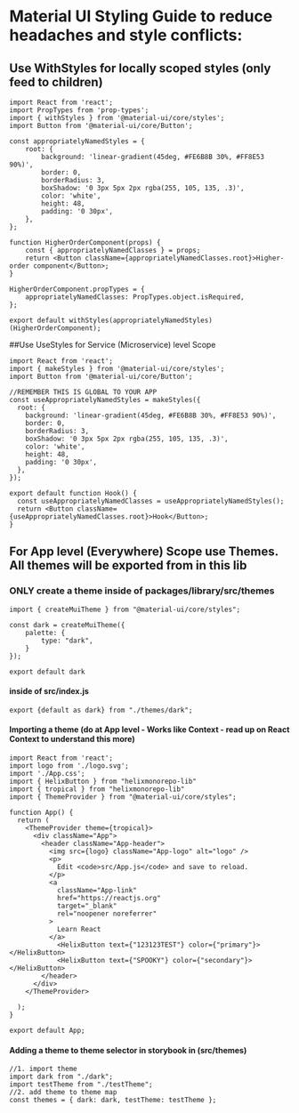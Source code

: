 
<Meta title="Dev Style Guide/ Material UI Standards and Practices" />

# Material UI Styling Guide to reduce headaches and style conflicts:

## Use WithStyles for locally scoped styles (only feed to children)
```
import React from 'react';
import PropTypes from 'prop-types';
import { withStyles } from '@material-ui/core/styles';
import Button from '@material-ui/core/Button';

const appropriatelyNamedStyles = {
    root: {
        background: 'linear-gradient(45deg, #FE6B8B 30%, #FF8E53 90%)',
        border: 0,
        borderRadius: 3,
        boxShadow: '0 3px 5px 2px rgba(255, 105, 135, .3)',
        color: 'white',
        height: 48,
        padding: '0 30px',
    },
};

function HigherOrderComponent(props) {
    const { appropriatelyNamedClasses } = props;
    return <Button className={appropriatelyNamedClasses.root}>Higher-order component</Button>;
}

HigherOrderComponent.propTypes = {
    appropriatelyNamedClasses: PropTypes.object.isRequired,
};

export default withStyles(appropriatelyNamedStyles)(HigherOrderComponent);
```

##Use UseStyles for Service (Microservice) level Scope
```
import React from 'react';
import { makeStyles } from '@material-ui/core/styles';
import Button from '@material-ui/core/Button';

//REMEMBER THIS IS GLOBAL TO YOUR APP
const useAppropriatelyNamedStyles = makeStyles({
  root: {
    background: 'linear-gradient(45deg, #FE6B8B 30%, #FF8E53 90%)',
    border: 0,
    borderRadius: 3,
    boxShadow: '0 3px 5px 2px rgba(255, 105, 135, .3)',
    color: 'white',
    height: 48,
    padding: '0 30px',
  },
});

export default function Hook() {
  const useAppropriatelyNamedClasses = useAppropriatelyNamedStyles();
  return <Button className={useAppropriatelyNamedClasses.root}>Hook</Button>;
}
```

## For App level (Everywhere) Scope use Themes. All themes will be exported from in this lib
### ONLY create a theme inside of packages/library/src/themes
```
import { createMuiTheme } from "@material-ui/core/styles";

const dark = createMuiTheme({
    palette: {
        type: "dark",
    }
});

export default dark
```
#### inside of src/index.js
```
export {default as dark} from "./themes/dark";
```

#### Importing a theme (do at App level - Works like Context - read up on React Context to understand this more)
```
import React from 'react';
import logo from './logo.svg';
import './App.css';
import { HelixButton } from "helixmonorepo-lib"
import { tropical } from "helixmonorepo-lib"
import { ThemeProvider } from "@material-ui/core/styles";

function App() {
  return (
    <ThemeProvider theme={tropical}>
      <div className="App">
        <header className="App-header">
          <img src={logo} className="App-logo" alt="logo" />
          <p>
            Edit <code>src/App.js</code> and save to reload.
          </p>
          <a
            className="App-link"
            href="https://reactjs.org"
            target="_blank"
            rel="noopener noreferrer"
          >
            Learn React
          </a>
            <HelixButton text={"123123TEST"} color={"primary"}></HelixButton>
            <HelixButton text={"SPOOKY"} color={"secondary"}></HelixButton>
        </header>
      </div>        
    </ThemeProvider>

  );
}

export default App;

```

#### Adding a theme to theme selector in storybook in (src/themes)

```
//1. import theme
import dark from "./dark";
import testTheme from "./testTheme";
//2. add theme to theme map
const themes = { dark: dark, testTheme: testTheme };
```
